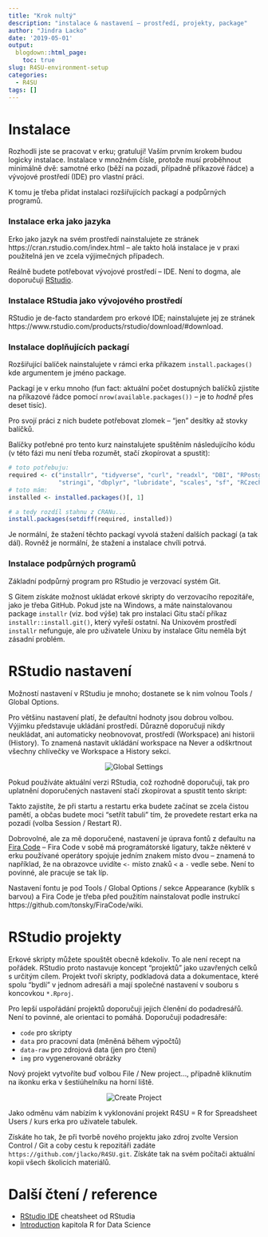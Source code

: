 ```yaml
---
title: "Krok nultý"
description: "instalace & nastavení – prostředí, projekty, package"
author: "Jindra Lacko"
date: '2019-05-01'
output:
  blogdown::html_page:
    toc: true
slug: R4SU-environment-setup
categories:
  - R4SU
tags: []
---
```


# Instalace 

Rozhodli jste se pracovat v erku; gratuluji! Vaším prvním krokem budou logicky instalace. Instalace v množném čísle, protože musí proběhnout minimálně dvě: samotné erko (běží na pozadí, případně příkazové řádce) a vývojové prostředí (IDE) pro vlastní práci. 

K tomu je třeba přidat instalaci rozšiřujících packagí a podpůrných programů.

### Instalace erka jako jazyka

Erko jako jazyk na svém prostředí nainstalujete ze stránek https://cran.rstudio.com/index.html – ale takto holá instalace je v praxi použitelná jen ve zcela výjimečných případech.

Reálně budete potřebovat vývojové prostředí – IDE. Není to dogma, ale doporučuji [RStudio](https://www.rstudio.com/).

### Instalace RStudia jako vývojového prostředí

RStudio je de-facto standardem pro erkové IDE; nainstalujete jej ze stránek https://www.rstudio.com/products/rstudio/download/#download.

### Instalace doplňujících packagí

Rozšiřující balíček nainstalujete v rámci erka příkazem `install.packages()` kde argumentem je jméno package. 

Packagí je v erku mnoho (fun fact: aktuální počet dostupných balíčků zjistíte na příkazové řádce pomocí `nrow(available.packages())` – je to *hodně* přes deset tisíc).

Pro svojí práci z nich budete potřebovat zlomek – "jen" desítky až stovky balíčků.

Balíčky potřebné pro tento kurz nainstalujete spuštěním následujícího kódu (v této fázi mu není třeba rozumět, stačí zkopírovat a spustit):

```r
# toto potřebuju:
required <- c("installr", "tidyverse", "curl", "readxl", "DBI", "RPostgreSQL", 
              "stringi", "dbplyr", "lubridate", "scales", "sf", "RCzechia")
# toto mám:
installed <- installed.packages()[, 1]

# a tedy rozdíl stahnu z CRANu...
install.packages(setdiff(required, installed))
```

Je normální, že stažení těchto packagí vyvolá stažení dalších packagí (a tak dál). Rovněž je normální, že stažení a instalace chvíli potrvá.

### Instalace podpůrných programů

Základní podpůrný program pro RStudio je verzovací systém Git.

S Gitem získáte možnost ukládat erkové skripty do verzovacího repozitáře, jako je třeba GitHub. Pokud jste na Windows, a máte nainstalovanou package `installr` (viz. bod výše) tak pro instalaci Gitu stačí příkaz `installr::install.git()`, který vyřeší ostatní. Na Unixovém prostředí `installr` nefunguje, ale pro uživatele Unixu by instalace Gitu neměla být zásadní problém.


# RStudio nastavení

Možností nastavení v RStudiu je mnoho; dostanete se k nim volnou Tools / Global Options.

Pro většinu nastavení platí, že defaultní hodnoty jsou dobrou volbou. Výjimku představuje ukládání prostředí. Důrazně doporučuji nikdy neukládat, ani automaticky neobnovovat, prostředí (Workspace) ani historii (History). To znamená nastavit ukládání workspace na Never a odškrtnout všechny chlívečky ve Workspace a History sekci.

<p align="center">
  <img src="http://github.com/jlacko/R4SU/blob/master/img/global-settings.png?raw=true" alt="Global Settings"/>
</p>

Pokud používáte aktuální verzi RStudia, což rozhodně doporučuji, tak pro uplatnění doporučených nastavení stačí zkopírovat a spustit tento skript:

<script src="https://gist.github.com/jlacko/8c6e19e59c6c78d8143e67d0f2c8eddb.js"></script>

Takto zajistíte, že při startu a restartu erka budete začínat se zcela čistou pamětí, a občas budete moci "setřít tabuli" tím, že provedete restart erka na pozadí (volba Session / Restart R).

Dobrovolné, ale za mě doporučené, nastavení je úprava fontů z defaultu na [Fira Code](https://github.com/tonsky/FiraCode) – Fira Code v sobě má programátorské ligatury, takže některé v erku používané operátory spojuje jedním znakem místo dvou – znamená to například, že na obrazovce uvidíte `<-` místo znaků `<` a `-` vedle sebe. Není to povinné, ale pracuje se tak líp.

Nastavení fontu je pod Tools / Global Options / sekce Appearance (kyblík s barvou) a Fira Code je třeba před použitím nainstalovat podle instrukcí https://github.com/tonsky/FiraCode/wiki.

# RStudio projekty

Erkové skripty můžete spouštět obecně kdekoliv. To ale není recept na pořádek. RStudio proto nastavuje koncept "projektů" jako uzavřených celků s určitým cílem. Projekt tvoří skripty, podkladová data a dokumentace, které spolu "bydlí" v jednom adresáři a mají společné nastavení v souboru s koncovkou `*.Rproj`.  

Pro lepší uspořádání projektů doporučuji jejich členění do podadresářů. Není to povinné, ale orientaci to pomáhá. Doporučuji podadresáře:

- `code` pro skripty  
- `data` pro pracovní data (měněná během výpočtů)
- `data-raw` pro zdrojová data (jen pro čtení)
- `img` pro vygenerované obrázky

Nový projekt vytvoříte buď volbou File / New project..., případně kliknutím na ikonku erka v šestiúhelníku na horní liště.

<p align="center">
  <img src="http://github.com/jlacko/R4SU/blob/master/img/create-project.png?raw=true" alt="Create Project"/>
</p>


Jako odměnu vám nabízím k vyklonování projekt R4SU = R for Spreadsheet Users / kurs erka pro uživatele tabulek.

Získáte ho tak, že při tvorbě nového projektu jako zdroj zvolte Version Control / Git  a coby cestu k repozitáři zadáte `https://github.com/jlacko/R4SU.git`. Získáte tak na svém počítači aktuální kopii všech školicích materiálů.

# Další čtení / reference

* [RStudio IDE](https://github.com/rstudio/cheatsheets/raw/master/rstudio-ide.pdf) cheatsheet od RStudia  
* [Introduction](https://r4ds.had.co.nz/introduction.html#prerequisites) kapitola R for Data Science  

